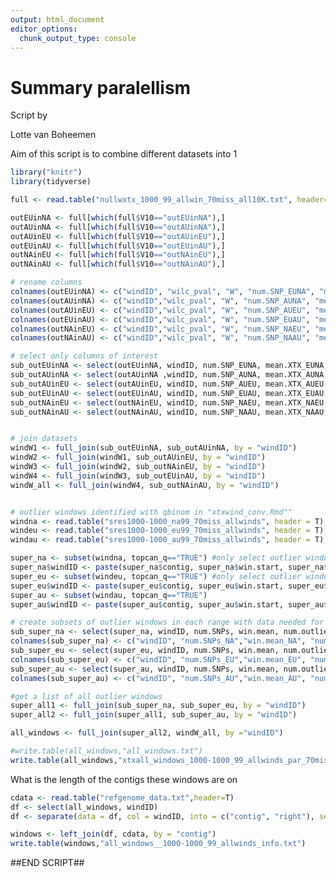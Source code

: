 ```yaml
---
output: html_document
editor_options: 
  chunk_output_type: console
---
```

Summary paralellism
===

Script by  

Lotte van Boheemen

Aim of this script is to combine different datasets into 1

```r
library("knitr")
library(tidyverse)
```

```r
full <- read.table("nullwxtx_1000_99_allwin_70miss_all10K.txt", header=T)

outEUinNA <- full[which(full$V10=="outEUinNA"),]
outAUinNA <- full[which(full$V10=="outAUinNA"),]
outAUinEU <- full[which(full$V10=="outAUinEU"),]
outEUinAU <- full[which(full$V10=="outEUinAU"),]
outNAinEU <- full[which(full$V10=="outNAinEU"),]
outNAinAU <- full[which(full$V10=="outNAinAU"),]

# rename columns
colnames(outEUinNA) <- c("windID", "wilc_pval", "W", "num.SNP_EUNA", "mean.XTX_EUNA", "1K_XTX", "Z", "emperical_p_EUNA", "num.outlier_EUNA", "comp")
colnames(outAUinNA) <- c("windID","wilc_pval", "W", "num.SNP_AUNA", "mean.XTX_AUNA", "1K_XTX", "Z", "emperical_p_AUNA", "num.outlier_AUNA", "comp")
colnames(outAUinEU) <- c("windID","wilc_pval", "W", "num.SNP_AUEU", "mean.XTX_AUEU", "1K_XTX", "Z", "emperical_p_AUEU", "num.outlier_AUEU", "comp")
colnames(outEUinAU) <- c("windID","wilc_pval", "W", "num.SNP_EUAU", "mean.XTX_EUAU", "1K_XTX", "Z", "emperical_p_EUAU", "num.outlier_EUAU", "comp")
colnames(outNAinEU) <- c("windID","wilc_pval", "W", "num.SNP_NAEU", "mean.XTX_NAEU", "1K_XTX", "Z", "emperical_p_NAEU", "num.outlierNAEU", "comp")
colnames(outNAinAU) <- c("windID","wilc_pval", "W", "num.SNP_NAAU", "mean.XTX_NAAU", "1K_XTX", "Z", "emperical_p_NAAU", "num.outlierNAAU", "comp")

# select only columns of interest
sub_outEUinNA <- select(outEUinNA, windID, num.SNP_EUNA, mean.XTX_EUNA,emperical_p_EUNA, num.outlier_EUNA)
sub_outAUinNA <- select(outAUinNA ,windID, num.SNP_AUNA, mean.XTX_AUNA,emperical_p_AUNA, num.outlier_AUNA)
sub_outAUinEU <- select(outAUinEU, windID, num.SNP_AUEU, mean.XTX_AUEU,emperical_p_AUEU, num.outlier_AUEU)
sub_outEUinAU <- select(outEUinAU, windID, num.SNP_EUAU, mean.XTX_EUAU,emperical_p_EUAU, num.outlier_EUAU)
sub_outNAinEU <- select(outNAinEU, windID, num.SNP_NAEU, mean.XTX_NAEU,emperical_p_NAEU, num.outlierNAEU)
sub_outNAinAU <- select(outNAinAU, windID, num.SNP_NAAU, mean.XTX_NAAU,emperical_p_NAAU, num.outlierNAAU)


# join datasets
windW1 <- full_join(sub_outEUinNA, sub_outAUinNA, by = "windID") 
windW2 <- full_join(windW1, sub_outAUinEU, by = "windID") 
windW3 <- full_join(windW2, sub_outNAinEU, by = "windID") 
windW4 <- full_join(windW3, sub_outEUinAU, by = "windID") 
windW_all <- full_join(windW4, sub_outNAinAU, by = "windID") 


# outlier windows identified with qbinom in "xtxwind_conv.Rmd""
windna <- read.table("sres1000-1000_na99_70miss_allwinds", header = T)
windeu <- read.table("sres1000-1000_eu99_70miss_allwinds", header = T)
windau <- read.table("sres1000-1000_au99_70miss_allwinds", header = T)

super_na <- subset(windna, topcan_q=="TRUE") #only select outlier windows
super_na$windID <- paste(super_na$contig, super_na$win.start, super_na$win.end, sep="__")
super_eu <- subset(windeu, topcan_q=="TRUE") #only select outlier windows
super_eu$windID <- paste(super_eu$contig, super_eu$win.start, super_eu$win.end, sep="__")
super_au <- subset(windau, topcan_q=="TRUE") 
super_au$windID <- paste(super_au$contig, super_au$win.start, super_au$win.end, sep="__")

# create subsets of outlier windows in each range with data needed for summary
sub_super_na <- select(super_na, windID, num.SNPs, win.mean, num.outlier )
colnames(sub_super_na) <- c("windID", "num.SNPs_NA","win.mean_NA", "num.outliers_NA")
sub_super_eu <- select(super_eu, windID, num.SNPs, win.mean, num.outlier )
colnames(sub_super_eu) <- c("windID", "num.SNPs_EU","win.mean_EU", "num.outliers_EU")
sub_super_au <- select(super_au, windID, num.SNPs, win.mean, num.outlier )
colnames(sub_super_au) <- c("windID", "num.SNPs_AU","win.mean_AU", "num.outliers_AU")

#get a list of all outlier windows
super_all1 <- full_join(sub_super_na, sub_super_eu, by = "windID")
super_all2 <- full_join(super_all1, sub_super_au, by = "windID")

all_windows <- full_join(super_all2, windW_all, by ="windID")

#write.table(all_windows,"all_windows.txt")
write.table(all_windows,"xtxall_windows_1000-1000_99_allwinds_par_70miss.txt")


```

What is the length of the contigs these windows are on

```r
cdata <- read.table("refgenome_data.txt",header=T)
df <- select(all_windows, windID)
df <- separate(data = df, col = windID, into = c("contig", "right"), sep = "\\__")

windows <- left_join(df, cdata, by = "contig")
write.table(windows,"all_windows__1000-1000_99_allwinds_info.txt")
```

##END SCRIPT##